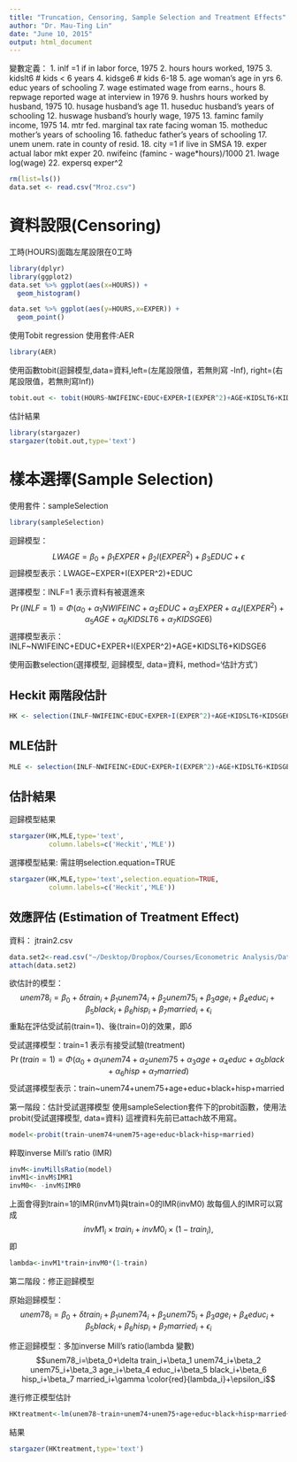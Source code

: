 ```yaml
---
title: "Truncation, Censoring, Sample Selection and Treatment Effects"
author: "Dr. Mau-Ting Lin"
date: "June 10, 2015"
output: html_document
---
```


變數定義：
  1. inlf                     =1 if in labor force, 1975
  2. hours                    hours worked, 1975
  3. kidslt6                  # kids < 6 years
  4. kidsge6                  # kids 6-18
  5. age                      woman's age in yrs
  6. educ                     years of schooling
  7. wage                     estimated wage from earns., hours
  8. repwage                  reported wage at interview in 1976
  9. hushrs                   hours worked by husband, 1975
 10. husage                   husband's age
 11. huseduc                  husband's years of schooling
 12. huswage                  husband's hourly wage, 1975
 13. faminc                   family income, 1975
 14. mtr                      fed. marginal tax rate facing woman
 15. motheduc                 mother's years of schooling
 16. fatheduc                 father's years of schooling
 17. unem                     unem. rate in county of resid.
 18. city                     =1 if live in SMSA
 19. exper                    actual labor mkt exper
 20. nwifeinc                 (faminc - wage*hours)/1000
 21. lwage                    log(wage)
 22. expersq                  exper^2
```r
rm(list=ls())
data.set <- read.csv("Mroz.csv")
```

# 資料設限(Censoring)
工時(HOURS)面臨左尾設限在0工時
```r
library(dplyr)
library(ggplot2)
data.set %>% ggplot(aes(x=HOURS)) +
  geom_histogram()

data.set %>% ggplot(aes(y=HOURS,x=EXPER)) +
  geom_point()
```

使用Tobit regression
使用套件:AER
```r
library(AER)
```

使用函數tobit(迴歸模型,data=資料,left=(左尾設限值，若無則寫 -Inf), right=(右尾設限值，若無則寫Inf))
```r
tobit.out <- tobit(HOURS~NWIFEINC+EDUC+EXPER+I(EXPER^2)+AGE+KIDSLT6+KIDSGE6,data=data.set,left=0,right=Inf) 
```

估計結果
```r
library(stargazer)
stargazer(tobit.out,type='text')
```

# 樣本選擇(Sample Selection)

使用套件：sampleSelection
```r
library(sampleSelection)
```

迴歸模型：
$$LWAGE=\beta_0+\beta_1 EXPER+\beta_2 I(EXPER^2)+\beta_3 EDUC+\epsilon$$
迴歸模型表示：LWAGE~EXPER+I(EXPER^2)+EDUC

選擇模型：INLF=1 表示資料有被選進來
$$\Pr(INLF=1)=\Phi(\alpha_0+\alpha_1 NWIFEINC+\alpha_2 EDUC+\alpha_3 EXPER+\alpha_4 I(EXPER^2)+\alpha_5 AGE+\alpha_6 KIDSLT6+\alpha_7 KIDSGE6)$$
選擇模型表示：INLF~NWIFEINC+EDUC+EXPER+I(EXPER^2)+AGE+KIDSLT6+KIDSGE6

使用函數selection(選擇模型, 迴歸模型, data=資料, method='估計方式')

## Heckit 兩階段估計
```r
HK <- selection(INLF~NWIFEINC+EDUC+EXPER+I(EXPER^2)+AGE+KIDSLT6+KIDSGE6,LWAGE~EXPER+I(EXPER^2)+EDUC,data=data.set,method='2step')
```

## MLE估計
```r
MLE <- selection(INLF~NWIFEINC+EDUC+EXPER+I(EXPER^2)+AGE+KIDSLT6+KIDSGE6,LWAGE~EXPER+I(EXPER^2)+EDUC,data=data.set)
```

## 估計結果
迴歸模型結果
```r
stargazer(HK,MLE,type='text',
          column.labels=c('Heckit','MLE'))
```

選擇模型結果: 需註明selection.equation=TRUE
```r
stargazer(HK,MLE,type='text',selection.equation=TRUE,
          column.labels=c('Heckit','MLE'))
```

## 效應評估 (Estimation of Treatment Effect)
資料： jtrain2.csv

```r
data.set2<-read.csv("~/Desktop/Dropbox/Courses/Econometric Analysis/Data/jtrain2.csv")
attach(data.set2) 
```
欲估計的模型：
$$unem78_i=\beta_0+\delta train_i+\beta_1 unem74_i+\beta_2 unem75_i+\beta_3 age_i+\beta_4 educ_i+\beta_5 black_i+\beta_6 hisp_i+\beta_7 married_i+\epsilon_i$$
重點在評估受試前(train=1)、後(train=0)的效果，即$\delta$


受試選擇模型：train=1 表示有接受試驗(treatment)
$$\Pr(train=1)=\Phi(\alpha_0+\alpha_1 unem74+\alpha_2 unem75+\alpha_3 age+\alpha_4 educ+\alpha_5 black+\alpha_6 hisp+\alpha_7 married)$$
受試選擇模型表示：train~unem74+unem75+age+educ+black+hisp+married

第一階段：估計受試選擇模型
使用sampleSelection套件下的probit函數，使用法
probit(受試選擇模型, data=資料)
這裡資料先前已attach故不用寫。
```r
model<-probit(train~unem74+unem75+age+educ+black+hisp+married)
```

粹取inverse Mill's ratio (IMR)
```r
invM<-invMillsRatio(model)
invM1<-invM$IMR1
invM0<- -invM$IMR0
```
上面會得到train=1的IMR(invM1)與train=0的IMR(invM0)
故每個人的IMR可以寫成$$invM1_i\times train_i+invM0_i\times (1-train_i),$$即
```r
lambda<-invM1*train+invM0*(1-train)
```

第二階段：修正迴歸模型

原始迴歸模型：
$$unem78_i=\beta_0+\delta train_i+\beta_1 unem74_i+\beta_2 unem75_i+\beta_3 age_i+\beta_4 educ_i+\beta_5 black_i+\beta_6 hisp_i+\beta_7 married_i+\epsilon_i$$

修正迴歸模型：多加inverse Mill's ratio(lambda 變數)
$$unem78_i=\beta_0+\delta train_i+\beta_1 unem74_i+\beta_2 unem75_i+\beta_3 age_i+\beta_4 educ_i+\beta_5 black_i+\beta_6 hisp_i+\beta_7 married_i+\gamma \color{red}{lambda_i}+\epsilon_i$$

進行修正模型估計
```r
HKtreatment<-lm(unem78~train+unem74+unem75+age+educ+black+hisp+married+lambda,data=data.set2)
```

結果
```r
stargazer(HKtreatment,type='text')
```
